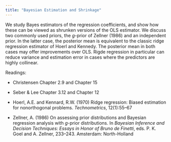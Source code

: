 ```yaml
---
title: "Bayesian Estimation and Shrinkage"
---
```


We study Bayes estimators of the regression coefficients, and show how these can be viewed as shrunken versions of the OLS estimator. We discuss two commonly used priors, the $g$-prior of Zellner (1986) and an independent prior. In the latter case, the posterior mean is equivalent to the classic ridge regression estimator of Hoerl and Kennedy.  The posterior mean in both cases may offer improvements over OLS.  Rigde regression in particular can reduce variance and estimation error in cases where the predictors are highly collinear.

Readings:

- Christensen Chapter 2.9 and Chapter 15

- Seber & Lee Chapter 3.12 and Chapter 12

- Hoerl, A.E. and Kennard, R.W. (1970) Ridge regression: Biased estimation for nonorthogonal problems. _Technometrics_, 12(1):55–67

- Zellner, A. (1986) On assessing prior distributions and Bayesian regression analysis with $g$-prior distributions. In _Bayesian Inference and Decision Techniques: Essays in Honor of Bruno de Finetti_, eds. P. K. Goel and A. Zellner, 233–243. Amsterdam: North-Holland
